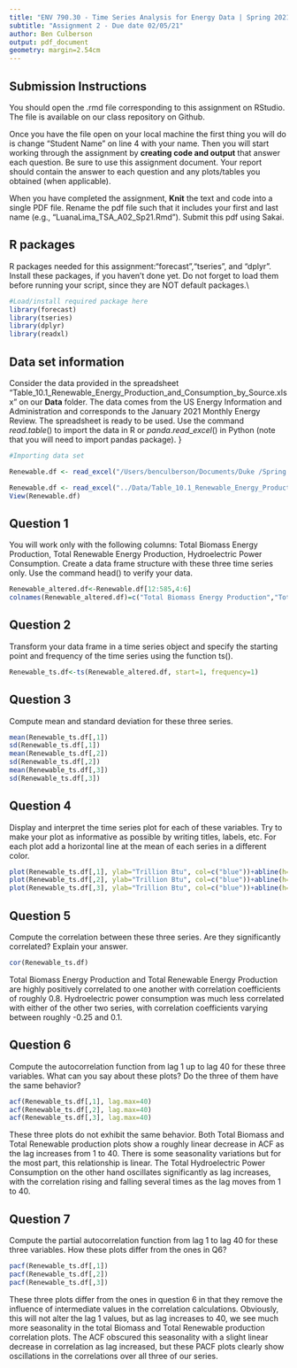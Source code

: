 ```yaml
---
title: "ENV 790.30 - Time Series Analysis for Energy Data | Spring 2021"
subtitle: "Assignment 2 - Due date 02/05/21"
author: Ben Culberson
output: pdf_document
geometry: margin=2.54cm
---
```


## Submission Instructions

You should open the .rmd file corresponding to this assignment on RStudio. The file is available on our class repository on Github.   

Once you have the file open on your local machine the first thing you will do is change "Student Name" on line 4 with your name. 
Then you will start working through the assignment by  **creating code and output** that answer each question. Be sure to use this assignment document. Your report should contain the answer to each question and any plots/tables you obtained (when applicable).

When you have completed the assignment, **Knit** the text and code into a single PDF file. Rename the pdf file such that it includes your first and last name (e.g., "LuanaLima_TSA_A02_Sp21.Rmd"). Submit this pdf using Sakai. 

## R packages

R packages needed for this assignment:"forecast","tseries", and "dplyr". Install these packages, if you haven't done yet. Do not forget to load them before running your script, since they are NOT default packages.\\

```r
#Load/install required package here
library(forecast)
library(tseries)
library(dplyr)
library(readxl)
```


## Data set information  

Consider the data provided in the spreadsheet "Table_10.1_Renewable_Energy_Production_and_Consumption_by_Source.xlsx" on our **Data** folder. The data comes from the US Energy Information and Administration and corresponds to the January 2021 Monthly Energy Review. The spreadsheet is ready to be used. Use the command $read.table()$ to import the data in R or $panda.read\_excel()$ in Python (note that you will need to import pandas package). }

```r
#Importing data set

Renewable.df <- read_excel("/Users/benculberson/Documents/Duke /Spring 2021/Time Series Analysis/ENV790_30_TSA_S2021/Data/Table_10.1_Renewable_Energy_Production_and_Consumption_by_Source.xlsx")

Renewable.df <- read_excel("../Data/Table_10.1_Renewable_Energy_Production_and_Consumption_by_Source.xlsx")
View(Renewable.df)

```


## Question 1
You will work only with the following columns: Total Biomass Energy Production, Total Renewable Energy Production, Hydroelectric Power Consumption. Create a data frame structure with these three time series only. Use the command head() to verify your data.

```r
Renewable_altered.df<-Renewable.df[12:585,4:6]
colnames(Renewable_altered.df)=c("Total Biomass Energy Production","Total Renewable Energy Production", "Hydroelectric Power Consumption")
```

## Question 2
Transform your data frame in a time series object and specify the starting point and frequency of the time series using the function ts().
```r
Renewable_ts.df<-ts(Renewable_altered.df, start=1, frequency=1)
```


## Question 3
Compute mean and standard deviation for these three series.
```r
mean(Renewable_ts.df[,1])
sd(Renewable_ts.df[,1])
mean(Renewable_ts.df[,2])
sd(Renewable_ts.df[,2])
mean(Renewable_ts.df[,3])
sd(Renewable_ts.df[,3])
```


## Question 4
Display and interpret the time series plot for each of these variables. Try to make your plot as informative as possible by writing titles, labels, etc. For each plot add a horizontal line at the mean of each series in a different color.

```r
plot(Renewable_ts.df[,1], ylab="Trillion Btu", col=c("blue"))+abline(h=mean(Renewable_ts.df[,1]), col=c("red"))+title("Total Biomass Energy Production")
plot(Renewable_ts.df[,2], ylab="Trillion Btu", col=c("blue"))+abline(h=mean(Renewable_ts.df[,2]), col=c("red"))+title("Total Renewable Energy Production")
plot(Renewable_ts.df[,3], ylab="Trillion Btu", col=c("blue"))+abline(h=mean(Renewable_ts.df[,3]), col=c("red"))+title("Hydroelectric Power Consumption")

```

## Question 5
Compute the correlation between these three series. Are they significantly correlated? Explain your answer.
```r
cor(Renewable_ts.df)
```
Total Biomass Energy Production and Total Renewable Energy Production are highly positively correlated to one another with correlation coefficients of roughly 0.8. Hydroelectric power consumption was much less correlated with either of the other two series, with correlation coefficients varying between roughly -0.25 and 0.1. 

## Question 6
Compute the autocorrelation function from lag 1 up to lag 40 for these three variables. What can you say about these plots? Do the three of them have the same behavior?
```r
acf(Renewable_ts.df[,1], lag.max=40)
acf(Renewable_ts.df[,2], lag.max=40)
acf(Renewable_ts.df[,3], lag.max=40)
```
These three plots do not exhibit the same behavior. Both Total Biomass and Total Renewable production plots show a roughly linear decrease in ACF as the lag increases from 1 to 40. There is some seasonality variations but for the most part, this relationship is linear. The Total Hydroelectric Power Consumption on the other hand oscillates significantly as lag increases, with the correlation rising and falling several times as the lag moves from 1 to 40. 

## Question 7
Compute the partial autocorrelation function from lag 1 to lag 40 for these three variables. How these plots differ from the ones in Q6?
```r
pacf(Renewable_ts.df[,1])
pacf(Renewable_ts.df[,2])
pacf(Renewable_ts.df[,3])
```
These three plots differ from the ones in question 6 in that they remove the influence of intermediate values in the correlation calculations. Obviously, this will not alter the lag 1 values, but as lag increases to 40, we see much more seasonality in the total Biomass and Total Renewable production correlation plots. The ACF obscured this seasonality with a slight linear decrease in correlation as lag increased, but these PACF plots clearly show oscillations in the correlations over all three of our series.